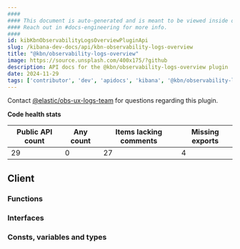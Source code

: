 ```yaml
---
####
#### This document is auto-generated and is meant to be viewed inside our experimental, new docs system.
#### Reach out in #docs-engineering for more info.
####
id: kibKbnObservabilityLogsOverviewPluginApi
slug: /kibana-dev-docs/api/kbn-observability-logs-overview
title: "@kbn/observability-logs-overview"
image: https://source.unsplash.com/400x175/?github
description: API docs for the @kbn/observability-logs-overview plugin
date: 2024-11-29
tags: ['contributor', 'dev', 'apidocs', 'kibana', '@kbn/observability-logs-overview']
---
```




Contact [@elastic/obs-ux-logs-team](https://github.com/orgs/elastic/teams/obs-ux-logs-team) for questions regarding this plugin.

**Code health stats**

| Public API count  | Any count | Items lacking comments | Missing exports |
|-------------------|-----------|------------------------|-----------------|
| 29 | 0 | 27 | 4 |

## Client

### Functions
<DocDefinitionList data={kbnObservabilityLogsOverviewObj.client.functions}/>

### Interfaces
<DocDefinitionList data={kbnObservabilityLogsOverviewObj.client.interfaces}/>

### Consts, variables and types
<DocDefinitionList data={kbnObservabilityLogsOverviewObj.client.misc}/>

